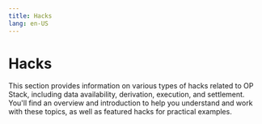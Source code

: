 ```yaml
---
title: Hacks
lang: en-US
---
```



# Hacks

This section provides information on various types of hacks related to OP Stack, including data availability, derivation, execution, and settlement. You'll find an overview and introduction to help you understand and work with these topics, as well as featured hacks for practical examples.

<Cards>
  <Card title="Data availability hacks" href="/builders/chain-operators/hacks/data-availability" />

  <Card title="Derivation hacks" href="/builders/chain-operators/hacks/derivation" />

  <Card title="Execution hacks" href="/builders/chain-operators/hacks/execution" />

  <Card title="Featured hacks" href="/builders/chain-operators/hacks/featured-hacks" />

  <Card title="Introduction to op stack hacks" href="/builders/chain-operators/hacks/overview" />

  <Card title="Settlement hacks" href="/builders/chain-operators/hacks/settlement" />
</Cards>
